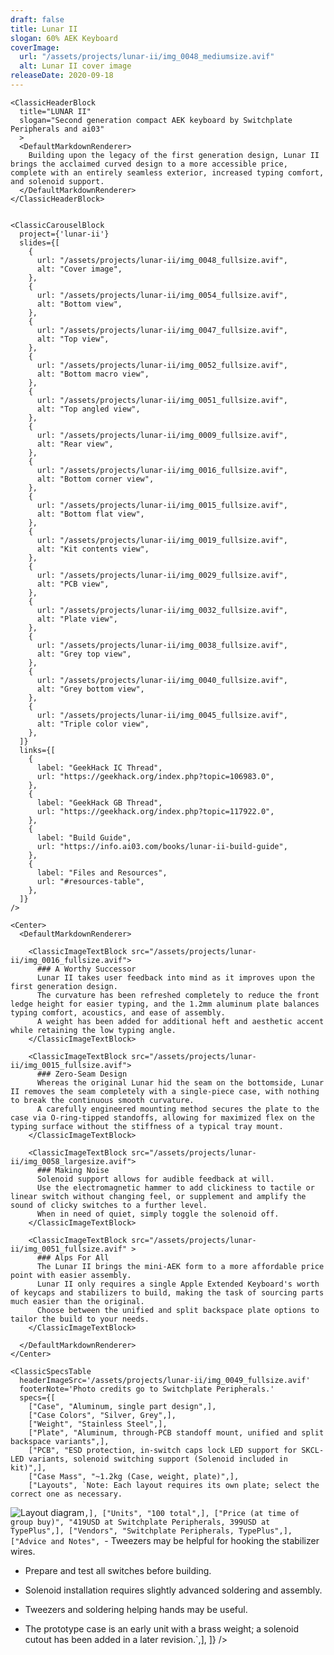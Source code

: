 ```yaml
---
draft: false
title: Lunar II
slogan: 60% AEK Keyboard
coverImage:
  url: "/assets/projects/lunar-ii/img_0048_mediumsize.avif"
  alt: Lunar II cover image
releaseDate: 2020-09-18
---
```


<DefaultLayout title={frontmatter.title}>

  <ClassicBlurredHeader src={frontmatter.coverImage.url} />

  <div class="container mx-auto">

    <ClassicHeaderBlock 
      title="LUNAR II"
      slogan="Second generation compact AEK keyboard by Switchplate Peripherals and ai03"
      >
      <DefaultMarkdownRenderer>
        Building upon the legacy of the first generation design, Lunar II brings the acclaimed curved design to a more accessible price, complete with an entirely seamless exterior, increased typing comfort, and solenoid support.
      </DefaultMarkdownRenderer>
    </ClassicHeaderBlock>


    <ClassicCarouselBlock 
      project={'lunar-ii'} 
      slides={[
        {
          url: "/assets/projects/lunar-ii/img_0048_fullsize.avif",
          alt: "Cover image",
        },
        {
          url: "/assets/projects/lunar-ii/img_0054_fullsize.avif",
          alt: "Bottom view",
        },
        {
          url: "/assets/projects/lunar-ii/img_0047_fullsize.avif",
          alt: "Top view",
        },
        {
          url: "/assets/projects/lunar-ii/img_0052_fullsize.avif",
          alt: "Bottom macro view",
        },
        {
          url: "/assets/projects/lunar-ii/img_0051_fullsize.avif",
          alt: "Top angled view",
        },
        {
          url: "/assets/projects/lunar-ii/img_0009_fullsize.avif",
          alt: "Rear view",
        },
        {
          url: "/assets/projects/lunar-ii/img_0016_fullsize.avif",
          alt: "Bottom corner view",
        },
        {
          url: "/assets/projects/lunar-ii/img_0015_fullsize.avif",
          alt: "Bottom flat view",
        },
        {
          url: "/assets/projects/lunar-ii/img_0019_fullsize.avif",
          alt: "Kit contents view",
        },
        {
          url: "/assets/projects/lunar-ii/img_0029_fullsize.avif",
          alt: "PCB view",
        },
        {
          url: "/assets/projects/lunar-ii/img_0032_fullsize.avif",
          alt: "Plate view",
        },
        {
          url: "/assets/projects/lunar-ii/img_0038_fullsize.avif",
          alt: "Grey top view",
        },
        {
          url: "/assets/projects/lunar-ii/img_0040_fullsize.avif",
          alt: "Grey bottom view",
        },
        {
          url: "/assets/projects/lunar-ii/img_0045_fullsize.avif",
          alt: "Triple color view",
        },
      ]} 
      links={[
        {
          label: "GeekHack IC Thread",
          url: "https://geekhack.org/index.php?topic=106983.0",
        },
        {
          label: "GeekHack GB Thread",
          url: "https://geekhack.org/index.php?topic=117922.0",
        },
        {
          label: "Build Guide",
          url: "https://info.ai03.com/books/lunar-ii-build-guide",
        },
        {
          label: "Files and Resources",
          url: "#resources-table",
        },
      ]}
    />

    <Center>
      <DefaultMarkdownRenderer>

        <ClassicImageTextBlock src="/assets/projects/lunar-ii/img_0016_fullsize.avif">
          ### A Worthy Successor
          Lunar II takes user feedback into mind as it improves upon the first generation design.  
          The curvature has been refreshed completely to reduce the front ledge height for easier typing, and the 1.2mm aluminum plate balances typing comfort, acoustics, and ease of assembly.  
          A weight has been added for additional heft and aesthetic accent while retaining the low typing angle.
        </ClassicImageTextBlock>

        <ClassicImageTextBlock src="/assets/projects/lunar-ii/img_0015_fullsize.avif">
          ### Zero-Seam Design
          Whereas the original Lunar hid the seam on the bottomside, Lunar II removes the seam completely with a single-piece case, with nothing to break the continuous smooth curvature.  
          A carefully engineered mounting method secures the plate to the case via O-ring-tipped standoffs, allowing for maximized flex on the typing surface without the stiffness of a typical tray mount.
        </ClassicImageTextBlock> 

        <ClassicImageTextBlock src="/assets/projects/lunar-ii/img_0058_largesize.avif">
          ### Making Noise
          Solenoid support allows for audible feedback at will.
          Use the electromagnetic hammer to add clickiness to tactile or linear switch without changing feel, or supplement and amplify the sound of clicky switches to a further level.
          When in need of quiet, simply toggle the solenoid off. 
        </ClassicImageTextBlock> 

        <ClassicImageTextBlock src="/assets/projects/lunar-ii/img_0051_fullsize.avif" >
          ### Alps For All
          The Lunar II brings the mini-AEK form to a more affordable price point with easier assembly.  
          Lunar II only requires a single Apple Extended Keyboard's worth of keycaps and stabilizers to build, making the task of sourcing parts much easier than the original.  
          Choose between the unified and split backspace plate options to tailor the build to your needs.
        </ClassicImageTextBlock>

      </DefaultMarkdownRenderer>
    </Center>

    <ClassicSpecsTable 
      headerImageSrc='/assets/projects/lunar-ii/img_0049_fullsize.avif' 
      footerNote='Photo credits go to Switchplate Peripherals.'
      specs={[
        ["Case", "Aluminum, single part design",],
        ["Case Colors", "Silver, Grey",],
        ["Weight", "Stainless Steel",],
        ["Plate", "Aluminum, through-PCB standoff mount, unified and split backspace variants",],
        ["PCB", "ESD protection, in-switch caps lock LED support for SKCL-LED variants, solenoid switching support (Solenoid included in kit)",],
        ["Case Mass", "~1.2kg (Case, weight, plate)",],
        ["Layouts", `Note: Each layout requires its own plate; select the correct one as necessary.  
![Layout diagram](/assets/projects/lunar-ii/img_0060_largesize.png)`,],
        ["Units", "100 total",],
        ["Price (at time of group buy)", "419USD at Switchplate Peripherals, 399USD at TypePlus",],
        ["Vendors", "Switchplate Peripherals, TypePlus",],
        ["Advice and Notes", `- Tweezers may be helpful for hooking the stabilizer wires. 
- Prepare and test all switches before building. 
- Solenoid installation requires slightly advanced soldering and assembly. 
- Tweezers and soldering helping hands may be useful. 
- The prototype case is an early unit with a brass weight; a solenoid cutout has been added in a later revision.`,],
    ]} />

    <ClassicResourcesTable project='lunar-ii' />

  </div>

</DefaultLayout>